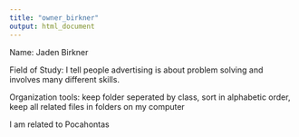 ```yaml
---
title: "owner_birkner"
output: html_document
---
```


Name: Jaden Birkner

Field of Study: I tell people advertising is about problem solving and involves many different skills.

Organization tools: keep folder seperated by class, sort in alphabetic order, keep all related files in folders on my computer

I am related to Pocahontas
